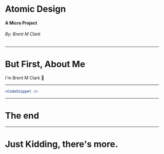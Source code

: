 # Atomic Design
#### A Micro Project
###### By: Brent M Clark

---

# But First, About Me
I'm Brent M Clark
👋

---

```jsx
<CodeSnippet />
```

---

# The end

---

# Just Kidding, there's more.